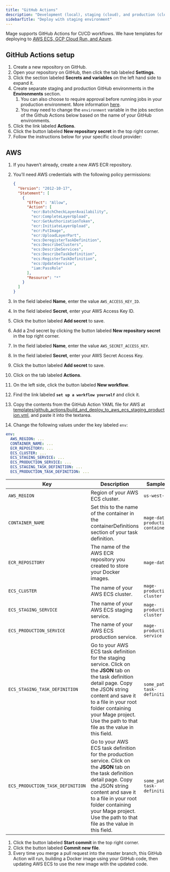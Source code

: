 ```yaml
---
title: "GitHub Actions"
description: "Development (local), staging (cloud), and production (cloud) using GitHub Actions"
sidebarTitle: "Deploy with staging environment"
---
```


Mage supports GitHub Actions for CI/CD workflows. We have templates for deploying to [AWS ECS, GCP Cloud Run, and Azure](https://github.com/mage-ai/mage-ai/tree/master/templates/github_actions).

## GitHub Actions setup

1. Create a new repository on GitHub.
2. Open your repository on GitHub, then click the tab labeled **Settings**.
3. Click the section labeled **Secrets and variables** on the left hand side to expand it.
4. Create separate staging and production GitHub environments in the **Environments** section.
    1. You can also choose to require approval before running jobs in your production environment.
    More information [here](https://docs.github.com/en/actions/deployment/targeting-different-environments/using-environments-for-deployment#required-reviewers).
    2. You may need to change the `environment` variable in the jobs section of the Github Actions below
    based on the name of your GitHub environments.
5. Click the link labeled **Actions**.
6. Click the button labeled **New repository secret** in the top right corner.
7. Follow the instructions below for your specific cloud provider:

## AWS

1. If you haven’t already, create a new AWS ECR repository.
2. You’ll need AWS credentials with the following policy permissions:

    ```json
    {
      "Version": "2012-10-17",
      "Statement": [
        {
          "Effect": "Allow",
          "Action": [
            "ecr:BatchCheckLayerAvailability",
            "ecr:CompleteLayerUpload",
            "ecr:GetAuthorizationToken",
            "ecr:InitiateLayerUpload",
            "ecr:PutImage",
            "ecr:UploadLayerPart",
            "ecs:DeregisterTaskDefinition",
            "ecs:DescribeClusters",
            "ecs:DescribeServices",
            "ecs:DescribeTaskDefinition",
            "ecs:RegisterTaskDefinition",
            "ecs:UpdateService",
            "iam:PassRole"
          ],
          "Resource": "*"
        }
      ]
    }
    ```

3. In the field labeled **Name**, enter the value `AWS_ACCESS_KEY_ID`.
4. In the field labeled **Secret**, enter your AWS Access Key ID.
5. Click the button labeled **Add secret** to save.
6. Add a 2nd secret by clicking the button labeled **New repository secret** in
   the top right corner.
7. In the field labeled **Name**, enter the value `AWS_SECRET_ACCESS_KEY`.
8. In the field labeled **Secret**, enter your AWS Secret Access Key.
9. Click the button labeled **Add secret** to save.
10. Click on the tab labeled **Actions**.
11. On the left side, click the button labeled **New workflow**.
12. Find the link labeled **`set up a workflow yourself`** and click it.
13. Copy the contents from the GitHub Action YAML file for AWS at
    [templates/github_actions/build_and_deploy_to_aws_ecs_staging_production.yml](https://github.com/mage-ai/mage-ai/blob/master/templates/github_actions/build_and_deploy_to_aws_ecs_staging_production.yml),
    and paste it into the textarea.
14. Change the following values under the key labeled `env`:

```yaml
env:
  AWS_REGION: ...
  CONTAINER_NAME: ...
  ECR_REPOSITORY: ...
  ECS_CLUSTER: ...
  ECS_STAGING_SERVICE: ...
  ECS_PRODUCTION_SERVICE: ...
  ECS_STAGING_TASK_DEFINITION: ...
  ECS_PRODUCTION_TASK_DEFINITION: ...
```

| Key                               | Description                                                                                                                                                                                                                                                                                   | Sample value                         |
| --------------------------------- | --------------------------------------------------------------------------------------------------------------------------------------------------------------------------------------------------------------------------------------------------------------------------------------------- | ------------------------------------ |
| `AWS_REGION`                      | Region of your AWS ECS cluster.                                                                                                                                                                                                                                                               | `us-west-2`                          |
| `CONTAINER_NAME`                  | Set this to the name of the container in the containerDefinitions section of your task definition.                                                                                                                                                                                            | `mage-data-production-container`     |
| `ECR_REPOSITORY`                  | The name of the AWS ECR repository you created to store your Docker images.                                                                                                                                                                                                                   | `mage-data`                          |
| `ECS_CLUSTER`                     | The name of your AWS ECS cluster.                                                                                                                                                                                                                                                             | `mage-production-cluster`            |
| `ECS_STAGING_SERVICE`             | The name of your AWS ECS staging service.                                                                                                                                                                                                                                                     | `mage-production-cluster`            |
| `ECS_PRODUCTION_SERVICE`          | The name of your AWS ECS production service.                                                                                                                                                                                                                                                  | `mage-production-ecs-service`        |
| `ECS_STAGING_TASK_DEFINITION`     | Go to your AWS ECS task definition for the staging service. Click on the **JSON** tab on the task definition detail page. Copy the JSON string content and save it to a file in your root folder containing your Mage project. Use the path to that file as the value in this field.          | `some_path/ecs-task-definition.json` |
| `ECS_PRODUCTION_TASK_DEFINITION`  | Go to your AWS ECS task definition for the production service. Click on the **JSON** tab on the task definition detail page. Copy the JSON string content and save it to a file in your root folder containing your Mage project. Use the path to that file as the value in this field.       | `some_path/ecs-task-definition.json` |

1. Click the button labeled **Start commit** in the top right corner.
1. Click the button labeled **Commit new file**.
1. Every time you merge a pull request into the master branch, this GitHub
   Action will run, building a Docker image using your GitHub code, then
   updating AWS ECS to use the new image with the updated code.
